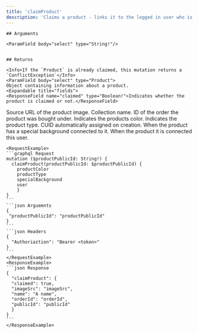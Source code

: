 ```yaml
---
title: 'claimProduct'
description: 'Claims a product - links it to the logged in user who is claiming it.'
---
```

    
    ## Arguments
    
    <ParamField body="select" type="String!"/> 

    
    ## Returns

    <Info>If the `Product` is already claimed, this mutation returns a `ConflictException`</Info>
    <ParamField body="select" type="Product">
    Object containing information about a product.
    <Expandable title="fields">
    <ResponseField name="claimed" type="Boolean!">Indicates whether the product is claimed or not.</ResponseField>
<ResponseField name="imageSrc" type="String">Source URL of the product image.</ResponseField>
<ResponseField name="name" type="String!">Collection name.</ResponseField>
<ResponseField name="orderId" type="String!">ID of the order the product was bought under.</ResponseField>
<ResponseField name="productColor" type="Color!">Indicates the products color.</ResponseField>
<ResponseField name="productType" type="Type!">Indicates the product type.</ResponseField>
<ResponseField name="publicId" type="String!">CUID automatically assigned on creation.</ResponseField>
<ResponseField name="specialBackground" type="Background">When the product has a special background connected to it.</ResponseField>
<ResponseField name="user" type="ProductUser">When the product it is connected this user.</ResponseField>
    </Expandable>
    </ParamField>
    
    <RequestExample>
    ```graphql Request
    mutation ($productPublicId: String!) {
      claimProduct(productPublicId: $productPublicId) {
        productColor
        productType
        specialBackground
        user  
        }
    }
    ```
    ```json Arguemnts
    {
     "productPublicId": "productPublicId"
    }
    ```
    ```json Headers
    {
      "Authoriaztion": "Bearer <token>"
    }
    ```
    </RequestExample>
    <ResponseExample>
    ```json Response
    {
      "claimProduct": {
      "claimed": true,
      "imageSrc": "imageSrc",
      "name": "A name",
      "orderId": "orderId",
      "publicId": "publicId"
      }
    }
    ```
    </ResponseExample>